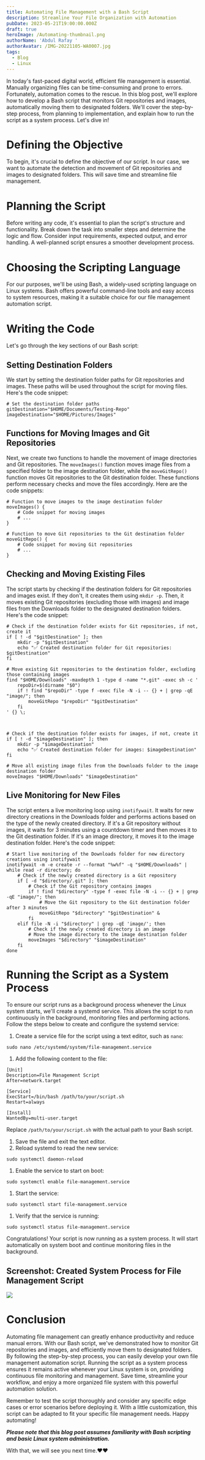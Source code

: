 ```yaml
---
title: Automating File Management with a Bash Script
description: Streamline Your File Organization with Automation
pubDate: 2023-05-21T19:00:00.000Z
draft: true
heroImage: /Automating-thumbnail.png
authorName: 'Abdul Rafay '
authorAvatar: /IMG-20221105-WA0007.jpg
tags:
  - Blog
  - Linux
---
```


In today's fast-paced digital world, efficient file management is essential. Manually organizing files can be time-consuming and prone to errors. Fortunately, automation comes to the rescue. In this blog post, we'll explore how to develop a Bash script that monitors Git repositories and images, automatically moving them to designated folders. We'll cover the step-by-step process, from planning to implementation, and explain how to run the script as a system process. Let's dive in!

# Defining the Objective

To begin, it's crucial to define the objective of our script. In our case, we want to automate the detection and movement of Git repositories and images to designated folders. This will save time and streamline file management.

# Planning the Script

Before writing any code, it's essential to plan the script's structure and functionality. Break down the task into smaller steps and determine the logic and flow. Consider input requirements, expected output, and error handling. A well-planned script ensures a smoother development process.

# Choosing the Scripting Language

For our purposes, we'll be using Bash, a widely-used scripting language on Linux systems. Bash offers powerful command-line tools and easy access to system resources, making it a suitable choice for our file management automation script.

# Writing the Code

Let's go through the key sections of our Bash script:

## Setting Destination Folders

We start by setting the destination folder paths for Git repositories and images. These paths will be used throughout the script for moving files. Here's the code snippet:

```shell
# Set the destination folder paths
gitDestination="$HOME/Documents/Testing-Repo"
imageDestination="$HOME/Pictures/Images"
```

## Functions for Moving Images and Git Repositories

Next, we create two functions to handle the movement of image directories and Git repositories. The `moveImages()` function moves image files from a specified folder to the image destination folder, while the `moveGitRepo()` function moves Git repositories to the Git destination folder. These functions perform necessary checks and move the files accordingly. Here are the code snippets:

```shell
# Function to move images to the image destination folder
moveImages() {
    # Code snippet for moving images
    # ...
}

# Function to move Git repositories to the Git destination folder
moveGitRepo() {
    # Code snippet for moving Git repositories
    # ...
}
```

## Checking and Moving Existing Files

The script starts by checking if the destination folders for Git repositories and images exist. If they don't, it creates them using `mkdir -p`. Then, it moves existing Git repositories (excluding those with images) and image files from the Downloads folder to the designated destination folders. Here's the code snippet:

```shell
# Check if the destination folder exists for Git repositories, if not, create it
if [ ! -d "$gitDestination" ]; then
    mkdir -p "$gitDestination"
    echo "✅ Created destination folder for Git repositories: $gitDestination"
fi

# Move existing Git repositories to the destination folder, excluding those containing images
find "$HOME/Downloads" -maxdepth 1 -type d -name "*.git" -exec sh -c '
    repoDir=$(dirname "$0")
    if ! find "$repoDir" -type f -exec file -N -i -- {} + | grep -qE "image/"; then
        moveGitRepo "$repoDir" "$gitDestination"
    fi
' {} \;



# Check if the destination folder exists for images, if not, create it
if [ ! -d "$imageDestination" ]; then
    mkdir -p "$imageDestination"
    echo "✅ Created destination folder for images: $imageDestination"
fi

# Move all existing image files from the Downloads folder to the image destination folder
moveImages "$HOME/Downloads" "$imageDestination"
```

## Live Monitoring for New Files

The script enters a live monitoring loop using `inotifywait`. It waits for new directory creations in the Downloads folder and performs actions based on the type of the newly created directory. If it's a Git repository without images, it waits for 3 minutes using a countdown timer and then moves it to the Git destination folder. If it's an image directory, it moves it to the image destination folder. Here's the code snippet:

```shell
# Start live monitoring of the Downloads folder for new directory creations using inotifywait
inotifywait -m -e create -r --format "%w%f" -q "$HOME/Downloads" |
while read -r directory; do
    # Check if the newly created directory is a Git repository
    if [ -d "$directory/.git" ]; then
        # Check if the Git repository contains images
        if ! find "$directory" -type f -exec file -N -i -- {} + | grep -qE "image/"; then
            # Move the Git repository to the Git destination folder after 3 minutes
            moveGitRepo "$directory" "$gitDestination" &
        fi
    elif file -N -i "$directory" | grep -qE 'image/'; then
        # Check if the newly created directory is an image
        # Move the image directory to the image destination folder
        moveImages "$directory" "$imageDestination"
    fi
done
```

# Running the Script as a System Process

To ensure our script runs as a background process whenever the Linux system starts, we'll create a systemd service. This allows the script to run continuously in the background, monitoring files and performing actions. Follow the steps below to create and configure the systemd service:

1. Create a service file for the script using a text editor, such as `nano`:

```shell
sudo nano /etc/systemd/system/file-management.service
```

1. Add the following content to the file:

```shell
[Unit]
Description=File Management Script
After=network.target

[Service]
ExecStart=/bin/bash /path/to/your/script.sh
Restart=always

[Install]
WantedBy=multi-user.target
```

Replace `/path/to/your/script.sh` with the actual path to your Bash script.

1. Save the file and exit the text editor.
2. Reload systemd to read the new service:

```shell
sudo systemctl daemon-reload
```

1. Enable the service to start on boot:

```shell
sudo systemctl enable file-management.service
```

1. Start the service:

```shell
sudo systemctl start file-management.service
```

1. Verify that the service is running:

```shell
sudo systemctl status file-management.service
```

Congratulations! Your script is now running as a system process. It will start automatically on system boot and continue monitoring files in the background.

## Screenshot: Created System Process for File Management Script

![](/proof.png)

# Conclusion

Automating file management can greatly enhance productivity and reduce manual errors. With our Bash script, we've demonstrated how to monitor Git repositories and images, and efficiently move them to designated folders. By following the step-by-step process, you can easily develop your own file management automation script. Running the script as a system process ensures it remains active whenever your Linux system is on, providing continuous file monitoring and management. Save time, streamline your workflow, and enjoy a more organized file system with this powerful automation solution.

Remember to test the script thoroughly and consider any specific edge cases or error scenarios before deploying it. With a little customization, this script can be adapted to fit your specific file management needs. Happy automating!

***Please note that this blog post assumes familiarity with Bash scripting and basic Linux system administration.***

With that, we will see you next time.❤️❤️
